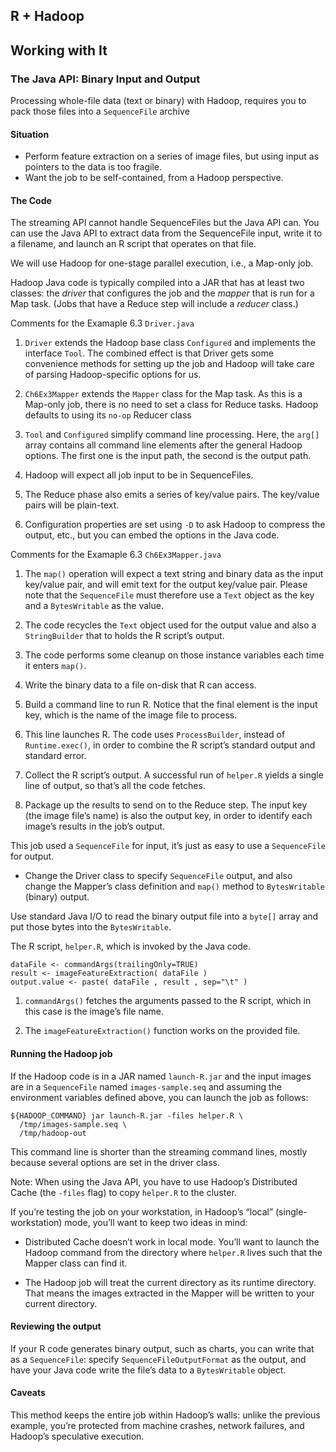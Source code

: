 R + Hadoop
----------

## Working with It



### The Java API: Binary Input and Output

Processing whole-file data (text or binary) with Hadoop, requires you to pack those files into a `SequenceFile` archive

#### Situation

* Perform feature extraction on a series of image files, but using input as pointers to the data is too fragile.
* Want the job to be self-contained, from a Hadoop perspective.

#### The Code

The streaming API cannot handle SequenceFiles but the Java API can. You can use the Java API to extract data from the SequenceFile input, write it to a filename, and launch an R script that operates on that file.

We will use Hadoop for one-stage parallel execution, i.e., a Map-only job.

Hadoop Java code is typically compiled into a JAR that has at least two classes: the *driver* that configures the job and the *mapper* that is run for a Map task. (Jobs that have a Reduce step will include a *reducer* class.)

Comments for the Examaple 6.3 `Driver.java`  

1. `Driver` extends the Hadoop base class `Configured` and implements the interface `Tool`. The combined effect is that Driver gets some convenience methods for setting up the job and Hadoop will take care of parsing Hadoop-specific options for us. 

2. `Ch6Ex3Mapper` extends the `Mapper` class for the Map task. As this is a Map-only job, there is no need to set a class for Reduce tasks. Hadoop defaults to using its `no-op` Reducer class

3. `Tool` and `Configured` simplify command line processing. Here, the `arg[]` array contains all command line elements after the general Hadoop options. The first one is the input path, the second is the output path.

4. Hadoop will expect all job input to be in SequenceFiles.

5. The Reduce phase also emits a series of key/value pairs. The key/value pairs will be plain-text.

6. Configuration properties are set using `-D` to ask Hadoop to compress the output, etc., but you can embed the options in the Java code.

Comments for the Examaple 6.3 `Ch6Ex3Mapper.java`

1. The `map()` operation will expect a text string and binary data as the input key/value pair, and will emit text for the output key/value pair. Please note that the `SequenceFile` must therefore use a `Text` object as the key and a `BytesWritable` as the value.

2. The code recycles the `Text` object used for the output value and also a `StringBuilder` that to holds the R script’s output.

3. The code performs some cleanup on those instance variables each time it enters `map()`.

4. Write the binary data to a file on-disk that R can access.

5. Build a command line to run R. Notice that the final element is the input key, which is the name of the image file to process.

6. This line launches R. The code uses `ProcessBuilder`, instead of `Runtime.exec()`, in order to combine the R script’s standard output and standard error.

7. Collect the R script’s output. A successful run of `helper.R` yields a single line of output, so that’s all the code fetches. 

8. Package up the results to send on to the Reduce step. The input key (the image file’s name) is also the output key, in order to identify each image’s results in the job’s output.

This job used a `SequenceFile` for input, it’s just as easy to use a `SequenceFile` for output. 

* Change the Driver class to specify `SequenceFile` output, and also change the Mapper’s class definition and `map()` method to `BytesWritable` (binary) output.

Use standard Java I/O to read the binary output file into a `byte[]` array and put those bytes into the `BytesWritable`.

The R script, `helper.R`, which is invoked by the Java code.
```
dataFile <- commandArgs(trailingOnly=TRUE)
result <- imageFeatureExtraction( dataFile )
output.value <- paste( dataFile , result , sep="\t" )
```

1. `commandArgs()` fetches the arguments passed to the R script, which in this case is the image’s file name.

2. The `imageFeatureExtraction()` function works on the provided file.

#### Running the Hadoop job

If the Hadoop code is in a JAR named `launch-R.jar` and the input images are in a `SequenceFile` named `images-sample.seq` and assuming the environment variables defined above, you can launch the job as follows:
```
${HADOOP_COMMAND} jar launch-R.jar -files helper.R \
  /tmp/images-sample.seq \
  /tmp/hadoop-out
```
This command line is shorter than the streaming command lines, mostly because several options are set in the driver class.

Note: When using the Java API, you have to use Hadoop’s Distributed Cache (the `-files` flag) to copy `helper.R` to the cluster.

If you’re testing the job on your workstation, in Hadoop’s "local” (single-workstation) mode, you’ll want to keep two ideas in mind:

* Distributed Cache doesn’t work in local mode. You’ll want to launch the Hadoop command from the directory where `helper.R` lives such that the Mapper class can find it.

* The Hadoop job will treat the current directory as its runtime directory. That means the images extracted in the Mapper will be written to your current directory.

#### Reviewing the output

If your R code generates binary output, such as charts, you can write that as a   `SequenceFile`: specify `SequenceFileOutputFormat` as the output, and have your Java code write the file’s data to a `BytesWritable` object.

#### Caveats

This method keeps the entire job within Hadoop’s walls: unlike the previous example, you’re protected from machine crashes, network failures, and Hadoop’s speculative execution. 


 



